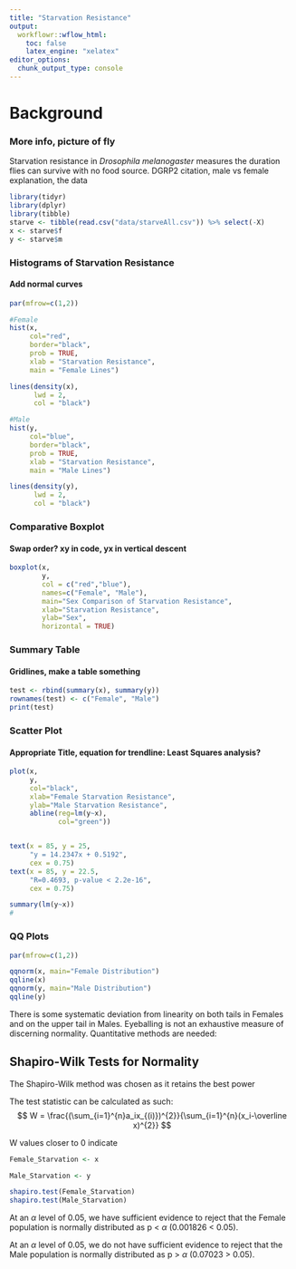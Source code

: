 ```yaml
---
title: "Starvation Resistance"
output:
  workflowr::wflow_html:
    toc: false
    latex_engine: "xelatex"
editor_options:
  chunk_output_type: console
---
```






# Background
### More info, picture of fly


Starvation resistance in *Drosophila melanogaster* measures the duration flies can survive with no food source. DGRP2 citation, male vs female explanation, the data



```r

library(tidyr)
library(dplyr)
library(tibble)
starve <- tibble(read.csv("data/starveAll.csv")) %>% select(-X)
x <- starve$f
y <- starve$m

```


### Histograms of Starvation Resistance
#### Add normal curves
```r

par(mfrow=c(1,2))

#Female
hist(x, 
     col="red",
     border="black",
     prob = TRUE,
     xlab = "Starvation Resistance",
     main = "Female Lines")

lines(density(x),
      lwd = 2,
      col = "black")

#Male
hist(y, 
     col="blue",
     border="black",
     prob = TRUE,
     xlab = "Starvation Resistance",
     main = "Male Lines")

lines(density(y),
      lwd = 2,
      col = "black")

```




### Comparative Boxplot
#### Swap order? xy in code, yx in vertical descent
```r
boxplot(x,
        y,
        col = c("red","blue"),
        names=c("Female", "Male"),
        main="Sex Comparison of Starvation Resistance",
        xlab="Starvation Resistance",
        ylab="Sex",
        horizontal = TRUE)

```



### Summary Table
#### Gridlines, make a table something
```r
test <- rbind(summary(x), summary(y))
rownames(test) <- c("Female", "Male")
print(test)
```


### Scatter Plot
#### Appropriate Title, equation for trendline: Least Squares analysis?
```r
plot(x,
     y,
     col="black",
     xlab="Female Starvation Resistance",
     ylab="Male Starvation Resistance",
     abline(reg=lm(y~x), 
            col="green"))


text(x = 85, y = 25,
     "y = 14.2347x + 0.5192",
     cex = 0.75)
text(x = 85, y = 22.5,
     "R=0.4693, p-value < 2.2e-16",
     cex = 0.75)

summary(lm(y~x))
#

```



### QQ Plots
```r
par(mfrow=c(1,2))

qqnorm(x, main="Female Distribution")
qqline(x)
qqnorm(y, main="Male Distribution")
qqline(y)


```

There is some systematic deviation from linearity on both tails in Females and on the upper tail in Males. Eyeballing is not an exhaustive measure of discerning normality. Quantitative methods are needed:

## Shapiro-Wilk Tests for Normality

The Shapiro-Wilk method was chosen as it retains the best power


The test statistic can be calculated as such:
$$
W = \frac{(\sum_{i=1}^{n}a_ix_{(i)})^{2}}{\sum_{i=1}^{n}(x_i-\overline x)^{2}}
$$

W values closer to 0 indicate



```r

Female_Starvation <- x

Male_Starvation <- y

shapiro.test(Female_Starvation)
shapiro.test(Male_Starvation)
```



At an $\alpha$ level of 0.05, we have sufficient evidence to reject that the Female population is normally distributed as p < $\alpha$ (0.001826 < 0.05).

At an $\alpha$ level of 0.05, we do not have sufficient evidence to reject that the Male population is normally distributed as p > $\alpha$ (0.07023 > 0.05).





```r
```




